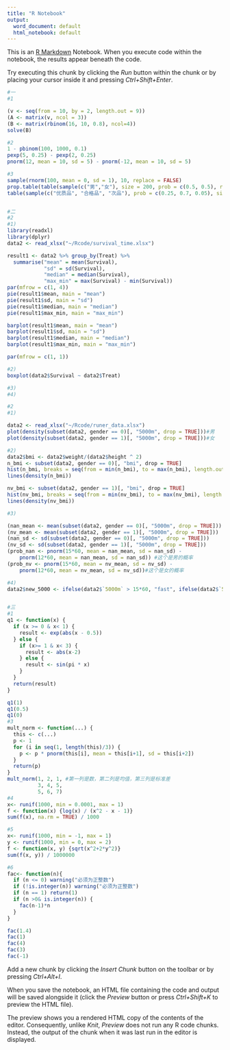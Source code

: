---
title: "R Notebook"
output:
  word_document: default
  html_notebook: default
---

This is an [R Markdown](http://rmarkdown.rstudio.com) Notebook. When you execute code within the notebook, the results appear beneath the code. 

Try executing this chunk by clicking the *Run* button within the chunk or by placing your cursor inside it and pressing *Ctrl+Shift+Enter*. 

```{r}
#一
#1

(v <- seq(from = 10, by = 2, length.out = 9))
(A <- matrix(v, ncol = 3))
(B <- matrix(rbinom(16, 10, 0.8), ncol=4))
solve(B)

#2
1 - pbinom(100, 1000, 0.1)
pexp(5, 0.25) - pexp(2, 0.25)
pnorm(12, mean = 10, sd = 5) - pnorm(-12, mean = 10, sd = 5)

#3
sample(rnorm(100, mean = 0, sd = 1), 10, replace = FALSE)
prop.table(table(sample(c("男","女"), size = 200, prob = c(0.5, 0.5), replace = TRUE)))
table(sample(c("优质品", "合格品", "次品"), prob = c(0.25, 0.7, 0.05), size = 100, replace = TRUE))[["优质品"]]


#二
#2
#1)
library(readxl)
library(dplyr)
data2 <- read_xlsx("~/Rcode/survival_time.xlsx")

result1 <- data2 %>% group_by(Treat) %>%
  summarise("mean" = mean(Survival), 
            "sd" = sd(Survival), 
            "median" = median(Survival), 
            "max_min" = max(Survival) - min(Survival))
par(mfrow = c(1, 4))
pie(result1$mean, main = "mean")
pie(result1$sd, main = "sd")
pie(result1$median, main = "median")
pie(result1$max_min, main = "max_min")

barplot(result1$mean, main = "mean")
barplot(result1$sd, main = "sd")
barplot(result1$median, main = "median")
barplot(result1$max_min, main = "max_min")

par(mfrow = c(1, 1))

#2)
boxplot(data2$Survival ~ data2$Treat)

#3)
#4)

#2
#1)

data2 <- read_xlsx("~/Rcode/runer_data.xlsx")
plot(density(subset(data2, gender == 0)[, "5000m", drop = TRUE]))#男
plot(density(subset(data2, gender == 1)[, "5000m", drop = TRUE]))#女

#2)
data2$bmi <- data2$weight/(data2$height ^ 2)
n_bmi <- subset(data2, gender == 0)[, "bmi", drop = TRUE]
hist(n_bmi, breaks = seq(from = min(n_bmi), to = max(n_bmi), length.out = 8), probability = TRUE)
lines(density(n_bmi))

nv_bmi <- subset(data2, gender == 1)[, "bmi", drop = TRUE]
hist(nv_bmi, breaks = seq(from = min(nv_bmi), to = max(nv_bmi), length.out = 8), probability = TRUE)
lines(density(nv_bmi))

#3)

(nan_mean <- mean(subset(data2, gender == 0)[, "5000m", drop = TRUE]))
(nv_mean <- mean(subset(data2, gender == 1)[, "5000m", drop = TRUE]))
(nan_sd <- sd(subset(data2, gender == 0)[, "5000m", drop = TRUE]))
(nv_sd <- sd(subset(data2, gender == 1)[, "5000m", drop = TRUE]))
(prob_nan <- pnorm(15*60, mean = nan_mean, sd = nan_sd) - 
    pnorm(12*60, mean = nan_mean, sd = nan_sd)) #这个是男的概率 
(prob_nv <- pnorm(15*60, mean = nv_mean, sd = nv_sd) - 
    pnorm(12*60, mean = nv_mean, sd = nv_sd))#这个是女的概率

#4)
data2$new_5000 <- ifelse(data2$`5000m` > 15*60, "fast", ifelse(data2$`5000m` > 14*60, "normal", "slow"))


#三
#1
q1 <- function(x) {
  if (x >= 0 & x< 1) {
    result <- exp(abs(x - 0.5))
  } else {
    if (x>= 1 & x< 3) {
      result <- abs(x-2)
    } else {
      result <- sin(pi * x)
    }
  }
  return(result)
}

q1(1)
q1(0.5)
q1(0)
#3
mult_norm <- function(...) {
  this <- c(...)
  p <- 1
  for (i in seq(1, length(this)/3)) {
    p <- p * pnorm(this[i], mean = this[i+1], sd = this[i+2])
  }
  return(p)
}
mult_norm(1, 2, 1, #第一列是数，第二列是均值，第三列是标准差
          3, 4, 5,
          5, 6, 7)
#4
x<- runif(1000, min = 0.0001, max = 1)
f <- function(x) {log(x) / (x^2 - x - 1)}
sum(f(x), na.rm = TRUE) / 1000

#5
x<- runif(1000, min = -1, max = 1)
y <- runif(1000, min = 0, max = 2)
f <- function(x, y) {sqrt(x^2+2*y^2)}
sum(f(x, y)) / 1000000

#6
fac<- function(n){
  if (n <= 0) warning("必须为正整数")
  if (!is.integer(n)) warning("必须为正整数")
  if (n == 1) return(1)
  if (n >0& is.integer(n)) {
    fac(n-1)*n
  }
}

fac(1.4)
fac(1)
fac(4)
fac(3)
fac(-1)

```

Add a new chunk by clicking the *Insert Chunk* button on the toolbar or by pressing *Ctrl+Alt+I*.

When you save the notebook, an HTML file containing the code and output will be saved alongside it (click the *Preview* button or press *Ctrl+Shift+K* to preview the HTML file).

The preview shows you a rendered HTML copy of the contents of the editor. Consequently, unlike *Knit*, *Preview* does not run any R code chunks. Instead, the output of the chunk when it was last run in the editor is displayed.
